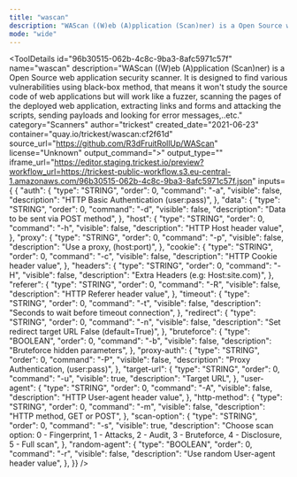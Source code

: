 ```yaml
---
title: "wascan"
description: "WAScan ((W)eb (A)pplication (Scan)ner) is a Open Source web application security scanner. It is designed to find various vulnerabilities using black-box method, that means it won't study the source code of web applications but will work like a fuzzer, scanning the pages of the deployed web application, extracting links and forms and attacking the scripts, sending payloads and looking for error messages,..etc."
mode: "wide"
---
```



<ToolDetails
  id="96b30515-062b-4c8c-9ba3-8afc5971c57f"
  name="wascan"
  description="WAScan ((W)eb (A)pplication (Scan)ner) is a Open Source web application security scanner. It is designed to find various vulnerabilities using black-box method, that means it won't study the source code of web applications but will work like a fuzzer, scanning the pages of the deployed web application, extracting links and forms and attacking the scripts, sending payloads and looking for error messages,..etc."
  category="Scanners"
  author="trickest"
  created_date="2021-06-23"
  container="quay.io/trickest/wascan:cf2f61d"
  source_url="https://github.com/R3dFruitRollUp/WAScan"
  license="Unknown"
  output_command=">"
  output_type=""
  iframe_url="https://editor.staging.trickest.io/preview?workflow_url=https://trickest-public-workflow.s3.eu-central-1.amazonaws.com/96b30515-062b-4c8c-9ba3-8afc5971c57f.json"
  inputs={ {
  "auth": {
    "type": "STRING",
    "order": 0,
    "command": "-a",
    "visible": false,
    "description": "HTTP Basic Authentication (user:pass)",
  },
  "data": {
    "type": "STRING",
    "order": 0,
    "command": "-d",
    "visible": false,
    "description": "Data to be sent via POST method",
  },
  "host": {
    "type": "STRING",
    "order": 0,
    "command": "-h",
    "visible": false,
    "description": "HTTP Host header value",
  },
  "proxy": {
    "type": "STRING",
    "order": 0,
    "command": "-p",
    "visible": false,
    "description": "Use a proxy, (host:port)",
  },
  "cookie": {
    "type": "STRING",
    "order": 0,
    "command": "-c",
    "visible": false,
    "description": "HTTP Cookie header value",
  },
  "headers": {
    "type": "STRING",
    "order": 0,
    "command": "-H",
    "visible": false,
    "description": "Extra Headers (e.g: Host:site.com)",
  },
  "referer": {
    "type": "STRING",
    "order": 0,
    "command": "-R",
    "visible": false,
    "description": "HTTP Referer header value",
  },
  "timeout": {
    "type": "STRING",
    "order": 0,
    "command": "-t",
    "visible": false,
    "description": "Seconds to wait before timeout connection",
  },
  "redirect": {
    "type": "STRING",
    "order": 0,
    "command": "-n",
    "visible": false,
    "description": "Set redirect target URL False (default=True)",
  },
  "bruteforce": {
    "type": "BOOLEAN",
    "order": 0,
    "command": "-b",
    "visible": false,
    "description": "Bruteforce hidden parameters",
  },
  "proxy-auth": {
    "type": "STRING",
    "order": 0,
    "command": "-P",
    "visible": false,
    "description": "Proxy Authentication, (user:pass)",
  },
  "target-url": {
    "type": "STRING",
    "order": 0,
    "command": "-u",
    "visible": true,
    "description": "Target URL",
  },
  "user-agent": {
    "type": "STRING",
    "order": 0,
    "command": "-A",
    "visible": false,
    "description": "HTTP User-agent header value",
  },
  "http-method": {
    "type": "STRING",
    "order": 0,
    "command": "-m",
    "visible": false,
    "description": "HTTP method, GET or POST",
  },
  "scan-option": {
    "type": "STRING",
    "order": 0,
    "command": "-s",
    "visible": true,
    "description": "Choose scan option: 0 - Fingerprint, 1 - Attacks, 2 - Audit, 3 - Bruteforce, 4 - Disclosure, 5 - Full scan",
  },
  "random-agent": {
    "type": "BOOLEAN",
    "order": 0,
    "command": "-r",
    "visible": false,
    "description": "Use random User-agent header value",
  },
}}
/>
